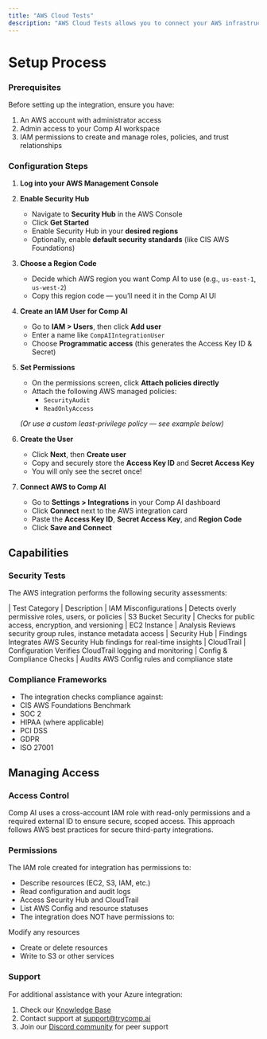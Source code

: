 ```yaml
---
title: "AWS Cloud Tests"
description: "AWS Cloud Tests allows you to connect your AWS infrastructure to Comp AI for automated security testing using Security Hub, compliance monitoring, and risk assessment."
---
```


# Setup Process

### Prerequisites

Before setting up the integration, ensure you have:

1. An AWS account with administrator access
2. Admin access to your Comp AI workspace
3. IAM permissions to create and manage roles, policies, and trust relationships

### Configuration Steps

1. **Log into your AWS Management Console**
2. **Enable Security Hub**
   - Navigate to **Security Hub** in the AWS Console
   - Click **Get Started**
   - Enable Security Hub in your **desired regions**
   - Optionally, enable **default security standards** (like CIS AWS Foundations)
3. **Choose a Region Code**
   - Decide which AWS region you want Comp AI to use (e.g., `us-east-1`, `us-west-2`)
   - Copy this region code — you’ll need it in the Comp AI UI
4. **Create an IAM User for Comp AI**
   - Go to **IAM \> Users**, then click **Add user**
   - Enter a name like `CompAIIntegrationUser`
   - Choose **Programmatic access** (this generates the Access Key ID & Secret)
5. **Set Permissions**
   - On the permissions screen, click **Attach policies directly**
   - Attach the following AWS managed policies:
     - `SecurityAudit`
     - `ReadOnlyAccess`

   _(Or use a custom least-privilege policy — see example below)_
6. **Create the User**
   - Click **Next**, then **Create user**
   - Copy and securely store the **Access Key ID** and **Secret Access Key**
   - You will only see the secret once!
7. **Connect AWS to Comp AI**
   - Go to **Settings \> Integrations** in your Comp AI dashboard
   - Click **Connect** next to the AWS integration card
   - Paste the **Access Key ID**, **Secret Access Key**, and **Region Code**
   - Click **Save and Connect**

## Capabilities

### Security Tests

The AWS integration performs the following security assessments:

| Test Category | Description | IAM Misconfigurations | Detects overly permissive roles, users, or policies | S3 Bucket Security | Checks for public access, encryption, and versioning | EC2 Instance | Analysis Reviews security group rules, instance metadata access | Security Hub | Findings Integrates AWS Security Hub findings for real-time insights | CloudTrail | Configuration Verifies CloudTrail logging and monitoring | Config & Compliance Checks | Audits AWS Config rules and compliance state

### Compliance Frameworks

- The integration checks compliance against:
- CIS AWS Foundations Benchmark
- SOC 2
- HIPAA (where applicable)
- PCI DSS
- GDPR
- ISO 27001

## Managing Access

### Access Control

Comp AI uses a cross-account IAM role with read-only permissions and a required external ID to ensure secure, scoped access. This approach follows AWS best practices for secure third-party integrations.

### Permissions

The IAM role created for integration has permissions to:

- Describe resources (EC2, S3, IAM, etc.)
- Read configuration and audit logs
- Access Security Hub and CloudTrail
- List AWS Config and resource statuses
- The integration does NOT have permissions to:

Modify any resources

- Create or delete resources
- Write to S3 or other services

### Support

For additional assistance with your Azure integration:

1. Check our [Knowledge Base](https://help.trycomp.ai/azure-integration)
2. Contact support at [support@trycomp.ai](mailto:support@trycomp.ai)
3. Join our [Discord community](https://discord.gg/compai) for peer support